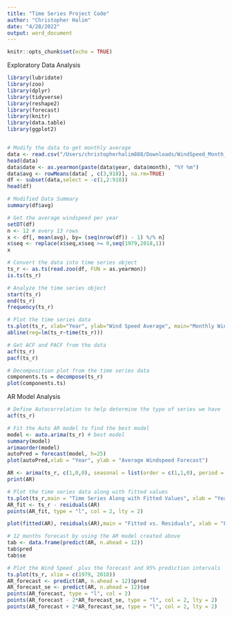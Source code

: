 ```yaml
---
title: "Time Series Project Code"
author: "Christopher Halim"
date: "4/28/2022"
output: word_document
---
```


```r
knitr::opts_chunk$set(echo = TRUE)
```

Exploratory Data Analysis 
```r
library(lubridate)
library(zoo)
library(dplyr)
library(tidyverse)
library(reshape2)
library(forecast)
library(knitr)
library(data.table)
library(ggplot2)


# Modify the data to get monthly average
data <- read.csv("/Users/christopherhalim888/Downloads/WindSpeed_Month_Ave.csv")
head(data)
data$date <- as.yearmon(paste(data$year, data$month), "%Y %m")
data$avg <- rowMeans(data[ , c(3,918)], na.rm=TRUE)
df <- subset(data,select = -c(1,2:918))
head(df)

# Modified Data Summary
summary(df$avg)

# Get the average windspeed per year
setDT(df)
n <- 12 # every 13 rows
x <- df[, mean(avg), by= (seq(nrow(df)) - 1) %/% n]
x$seq <- replace(x$seq,x$seq >= 0,seq(1979,2018,1))
x

# Convert the data into time series object
ts_r <- as.ts(read.zoo(df, FUN = as.yearmon))
is.ts(ts_r)

# Analyze the time series object
start(ts_r)
end(ts_r)
frequency(ts_r)

# Plot the time series data
ts.plot(ts_r, xlab="Year", ylab="Wind Speed Average", main="Monthly Wind Speed Average, 1979-2018")
abline(reg=lm(ts_r~time(ts_r)))

# Get ACF and PACF from the data
acf(ts_r)
pacf(ts_r)

# Decomposition plot from the time series data
components.ts = decompose(ts_r)
plot(components.ts)
```

AR Model Analysis
```r
# Define Autocorrelation to help determine the type of series we have
acf(ts_r)

# Fit the Auto AR model to find the best model
model <- auto.arima(ts_r) # best model
summary(model)
arimaorder(model)
autoPred = forecast(model, h=25)
plot(autoPred,xlab = "Year", ylab = "Average Windspeed Forecast")

AR <- arima(ts_r, c(1,0,0), seasonal = list(order = c(1,1,0), period = 12))
print(AR)

# Plot the time series data along with fitted values
ts.plot(ts_r,main = "Time Series Along with Fitted Values", xlab = "Year")
AR_fit <- ts_r - residuals(AR)
points(AR_fit, type = "l", col = 2, lty = 2)

plot(fitted(AR), residuals(AR),main = "Fitted vs. Residuals", xlab = "Fitted Value",ylab = "Residuals Value")

# 12 months forecast by using the AR model created above
tab <- data.frame(predict(AR, n.ahead = 12))
tab$pred
tab$se

# Plot the Wind Speed  plus the forecast and 95% prediction intervals
ts.plot(ts_r, xlim = c(1979, 2018))
AR_forecast <- predict(AR, n.ahead = 12)$pred
AR_forecast_se <- predict(AR, n.ahead = 12)$se
points(AR_forecast, type = "l", col = 2)
points(AR_forecast - 2*AR_forecast_se, type = "l", col = 2, lty = 2)
points(AR_forecast + 2*AR_forecast_se, type = "l", col = 2, lty = 2)
```


